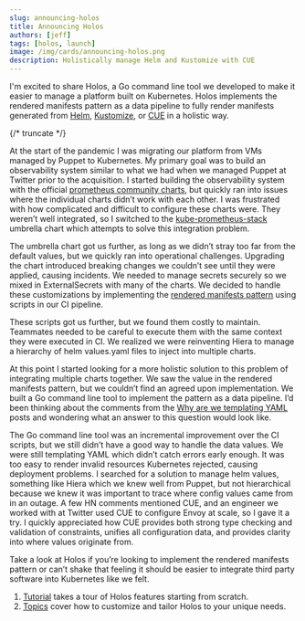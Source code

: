 ```yaml
---
slug: announcing-holos
title: Announcing Holos
authors: [jeff]
tags: [holos, launch]
image: /img/cards/announcing-holos.png
description: Holistically manage Helm and Kustomize with CUE
---
```



<head>
  <title>Announcing Holos</title>
  <meta property="og:title" content="Announcing Holos" />
</head>

I'm excited to share Holos, a Go command line tool we developed to make it
easier to manage a platform built on Kubernetes.  Holos implements the rendered
manifests pattern as a data pipeline to fully render manifests generated from
[Helm], [Kustomize], or [CUE] in a holistic way.

[Helm]: https://helm.sh/
[Kustomize]: https://kustomize.io/
[CUE]: https://cuelang.org/

<RenderingOverview />

{/* truncate */}


At the start of the pandemic I was migrating our platform from VMs managed by
Puppet to Kubernetes.  My primary goal was to build an observability system
similar to what we had when we managed Puppet at Twitter prior to the
acquisition.  I started building the observability system with the official
[prometheus community charts], but quickly ran into issues where the
individual charts didn’t work with each other.  I was frustrated with how
complicated and difficult to configure these charts were.  They weren’t well
integrated, so I switched to the [kube-prometheus-stack] umbrella chart which
attempts to solve this integration problem.

The umbrella chart got us further, as long as we didn’t stray too far from the
default values, but we quickly ran into operational challenges.  Upgrading the
chart introduced breaking changes we couldn’t see until they were applied,
causing incidents.  We needed to manage secrets securely so we mixed in
ExternalSecrets with many of the charts.  We decided to handle these
customizations by implementing the [rendered manifests pattern] using scripts in
our CI pipeline.

These scripts got us further, but we found them costly to maintain.
Teammates needed to be careful to execute them with the same context they were
executed in CI.  We realized we were reinventing Hiera to manage a hierarchy of
helm values.yaml files to inject into multiple charts.

At this point I started looking for a more holistic solution to this problem of
integrating multiple charts together.  We saw the value in the rendered
manifests pattern, but we couldn’t find an agreed upon implementation.  We built
a Go command line tool to implement the pattern as a data pipeline.  I’d been
thinking about the comments from the [Why are we templating YAML] posts and
wondering what an answer to this question would look like.

<RenderPlatformDiagram />

The Go command line tool was an incremental improvement over the CI scripts, but
we still didn’t have a good way to handle the data values.  We were still
templating YAML which didn’t catch errors early enough.  It was too easy to
render invalid resources Kubernetes rejected, causing deployment problems.  I
searched for a solution to manage helm values, something like Hiera which we
knew well from Puppet, but not hierarchical because we knew it was important to
trace where config values came from in an outage.  A few HN comments mentioned
CUE, and an engineer we worked with at Twitter used CUE to configure Envoy at
scale, so I gave it a try.  I quickly appreciated how CUE provides both strong
type checking and validation of constraints, unifies all configuration data, and
provides clarity into where values originate from.

Take a look at Holos if you’re looking to implement the rendered manifests
pattern or can’t shake that feeling it should be easier to integrate third party
software into Kubernetes like we felt.

1. [Tutorial] takes a tour of Holos features starting from scratch.
2. [Topics] cover how to customize and tailor Holos to your unique needs.

[Open Infrastructure Services]: https://openinfrastructure.co/
[Why are we templating YAML]: https://hn.algolia.com/?dateRange=all&page=0&prefix=false&query=https%3A%2F%2Fleebriggs.co.uk%2Fblog%2F2019%2F02%2F07%2Fwhy-are-we-templating-yaml&sort=byDate&type=story

[Tutorial]: /docs/v1alpha5/tutorial/overview/
[Topics]: /docs/v1alpha5/topics/

[Holos]: https://holos.run/
[Helm]: https://helm.sh/
[Kustomize]: https://kustomize.io/
[CUE]: https://cuelang.org/
[rendered manifests pattern]: https://akuity.io/blog/the-rendered-manifests-pattern/
[prometheus community charts]: https://github.com/prometheus-community/helm-charts
[kube-prometheus-stack]: https://github.com/prometheus-community/helm-charts/tree/main/charts/kube-prometheus-stack
